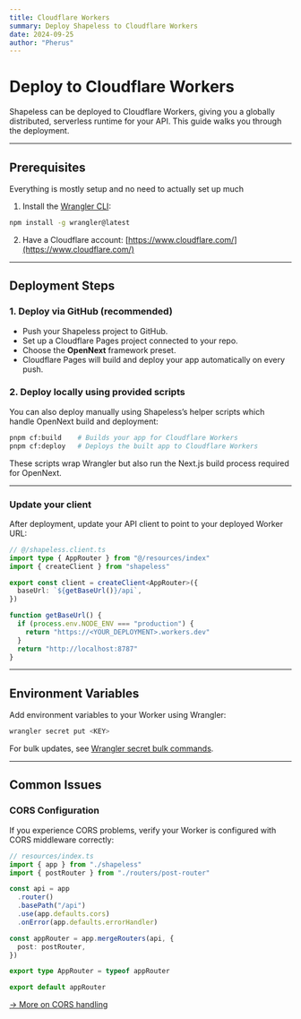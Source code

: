 ```yaml
---
title: Cloudflare Workers
summary: Deploy Shapeless to Cloudflare Workers
date: 2024-09-25
author: "Pherus"
---
```


# Deploy to Cloudflare Workers

Shapeless can be deployed to Cloudflare Workers, giving you a globally distributed, serverless runtime for your API. This guide walks you through the deployment.

---

## Prerequisites

Everything is mostly setup and no need to actually set up much

1. Install the [Wrangler CLI](https://developers.cloudflare.com/workers/wrangler/):

```bash
npm install -g wrangler@latest
```

2. Have a Cloudflare account: [https://www.cloudflare.com/](https://www.cloudflare.com/)

---

## Deployment Steps

### 1. Deploy via GitHub (recommended)

- Push your Shapeless project to GitHub.
- Set up a Cloudflare Pages project connected to your repo.
- Choose the **OpenNext** framework preset.
- Cloudflare Pages will build and deploy your app automatically on every push.

### 2. Deploy locally using provided scripts

You can also deploy manually using Shapeless’s helper scripts which handle OpenNext build and deployment:

```bash
pnpm cf:build    # Builds your app for Cloudflare Workers
pnpm cf:deploy   # Deploys the built app to Cloudflare Workers
```

These scripts wrap Wrangler but also run the Next.js build process required for OpenNext.

---

### Update your client

After deployment, update your API client to point to your deployed Worker URL:

```ts
// @/shapeless.client.ts
import type { AppRouter } from "@/resources/index"
import { createClient } from "shapeless"

export const client = createClient<AppRouter>({
  baseUrl: `${getBaseUrl()}/api`,
})

function getBaseUrl() {
  if (process.env.NODE_ENV === "production") {
    return "https://<YOUR_DEPLOYMENT>.workers.dev"
  }
  return "http://localhost:8787"
}
```

---

## Environment Variables

Add environment variables to your Worker using Wrangler:

```bash
wrangler secret put <KEY>
```

For bulk updates, see [Wrangler secret bulk commands](https://developers.cloudflare.com/workers/wrangler/commands/#secretbulk).

---

## Common Issues

### CORS Configuration

If you experience CORS problems, verify your Worker is configured with CORS middleware correctly:

```ts
// resources/index.ts
import { app } from "./shapeless"
import { postRouter } from "./routers/post-router"

const api = app
  .router()
  .basePath("/api")
  .use(app.defaults.cors)
  .onError(app.defaults.errorHandler)

const appRouter = app.mergeRouters(api, {
  post: postRouter,
})

export type AppRouter = typeof appRouter

export default appRouter
```

[→ More on CORS handling](/docs/backend/app-router#cors)
